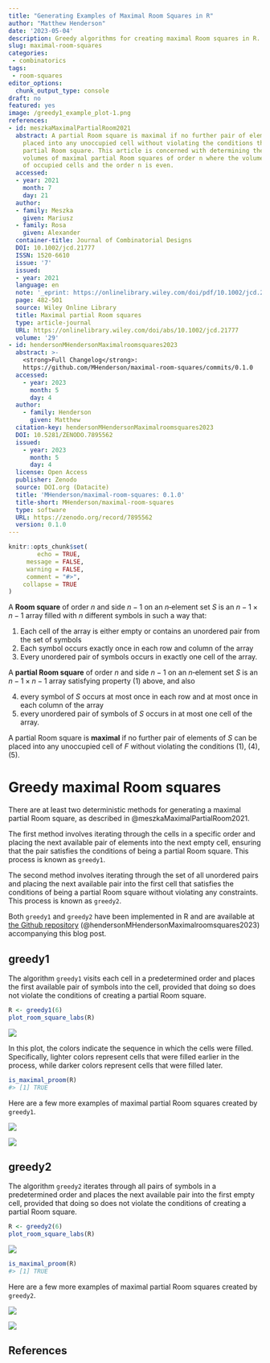 ```yaml
---
title: "Generating Examples of Maximal Room Squares in R"
author: "Matthew Henderson"
date: '2023-05-04'
description: Greedy algorithms for creating maximal Room squares in R.
slug: maximal-room-squares
categories:
 - combinatorics
tags:
 - room-squares
editor_options:
  chunk_output_type: console
draft: no
featured: yes
image: /greedy1_example_plot-1.png
references:
- id: meszkaMaximalPartialRoom2021
  abstract: A partial Room square is maximal if no further pair of elements can be
    placed into any unoccupied cell without violating the conditions that define a
    partial Room square. This article is concerned with determining the spectrum of
    volumes of maximal partial Room squares of order n where the volume is the number
    of occupied cells and the order n is even.
  accessed:
  - year: 2021
    month: 7
    day: 21
  author:
  - family: Meszka
    given: Mariusz
  - family: Rosa
    given: Alexander
  container-title: Journal of Combinatorial Designs
  DOI: 10.1002/jcd.21777
  ISSN: 1520-6610
  issue: '7'
  issued:
  - year: 2021
  language: en
  note: '_eprint: https://onlinelibrary.wiley.com/doi/pdf/10.1002/jcd.21777'
  page: 482-501
  source: Wiley Online Library
  title: Maximal partial Room squares
  type: article-journal
  URL: https://onlinelibrary.wiley.com/doi/abs/10.1002/jcd.21777
  volume: '29'
- id: hendersonMHendersonMaximalroomsquares2023
  abstract: >-
    <strong>Full Changelog</strong>:
    https://github.com/MHenderson/maximal-room-squares/commits/0.1.0
  accessed:
    - year: 2023
      month: 5
      day: 4
  author:
    - family: Henderson
      given: Matthew
  citation-key: hendersonMHendersonMaximalroomsquares2023
  DOI: 10.5281/ZENODO.7895562
  issued:
    - year: 2023
      month: 5
      day: 4
  license: Open Access
  publisher: Zenodo
  source: DOI.org (Datacite)
  title: 'MHenderson/maximal-room-squares: 0.1.0'
  title-short: MHenderson/maximal-room-squares
  type: software
  URL: https://zenodo.org/record/7895562
  version: 0.1.0
---
```


```r
knitr::opts_chunk$set(
        echo = TRUE,
     message = FALSE,
     warning = FALSE,
     comment = "#>",
    collapse = TRUE
)
```

A **Room square** of order $n$ and side $n − 1$ on an $n$‐element set $S$ is an
$n - 1 \times n - 1$ array filled with $n$ different symbols in such a way that:

1. Each cell of the array is either empty or contains an unordered pair from the set of symbols
2. Each symbol occurs exactly once in each row and column of the array
3. Every unordered pair of symbols occurs in exactly one cell of the array.

A **partial Room square** of order $n$ and side $n − 1$ on an $n$‐element set $S$ is
an $n - 1 \times n - 1$ array satisfying property (1) above, and also

4. every symbol of $S$ occurs at most once in each row and at most once in each column of the array 
5. every unordered pair of symbols of $S$ occurs in at most one cell of the array.

A partial Room square is **maximal** if no further pair of elements of $S$ can be placed into any unoccupied cell of $F$ without violating the conditions (1), (4), (5).

# Greedy maximal Room squares

There are at least two deterministic methods for generating a maximal partial Room square, as described in
@meszkaMaximalPartialRoom2021.

The first method involves iterating through the cells in a specific order and placing the next available pair of elements into the next empty cell, ensuring that the pair satisfies the conditions of being a partial Room square. This process is known as `greedy1`.

The second method involves iterating through the set of all unordered pairs and placing the next available pair into the first cell that satisfies the conditions of being a partial Room square without violating any constraints. This process is known as `greedy2`.

Both `greedy1` and `greedy2` have been implemented in R and are available at
[the Github repository](https://github.com/MHenderson/maximal-room-squares)
(@hendersonMHendersonMaximalroomsquares2023)
accompanying this blog post.

## greedy1

The algorithm `greedy1` visits each cell in a predetermined order and places the first available pair of symbols into the cell, provided that doing so does not violate the conditions of creating a partial Room square.

```r
R <- greedy1(6)
plot_room_square_labs(R)
```

![](greedy1_example_plot-1.png)

In this plot, the colors indicate the sequence in which the cells were filled. Specifically, lighter colors represent cells that were filled earlier in the process, while darker colors represent cells that were filled later.

```r
is_maximal_proom(R)
#> [1] TRUE
```

Here are a few more examples of maximal partial Room squares created
by `greedy1`.

![](greedy1_examples_1-1.png)<!-- -->

![](greedy1_examples_2-1.png)<!-- -->

## greedy2

The algorithm `greedy2` iterates through all pairs of symbols in a predetermined order and places the next available pair into the first empty cell, provided that doing so does not violate the conditions of creating a partial Room square.

```r
R <- greedy2(6)
plot_room_square_labs(R)
```

![](greedy2_example_plot-1.png)

```r
is_maximal_proom(R)
#> [1] TRUE
```

Here are a few more examples of maximal partial Room squares created
by `greedy2`.

![](greedy2_examples_1-1.png)

![](greedy2_examples_2-1.png)

## References

